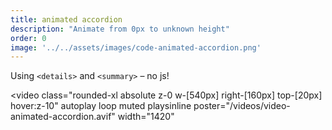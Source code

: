 ```yaml
---
title: animated accordion
description: "Animate from 0px to unknown height"
order: 0
image: '../../assets/images/code-animated-accordion.png'
---
```



Using `<details>` and `<summary>` – no js!

<video
  class="rounded-xl absolute z-0 w-[540px] right-[160px] top-[20px] hover:z-10"
  autoplay
  loop
  muted
  playsinline
  poster="/videos/video-animated-accordion.avif"
  width="1420"
>
  <source src="/videos/video-animated-accordion.mp4" type="video/mp4" />
  <source src="/videos/video-animated-accordion.webm" type="video/webm" />
</video>

<Image src={screen} alt="" class="rounded-xl absolute z-1 w-[440px] right-[20px] top-[60px] hover:z-10" />